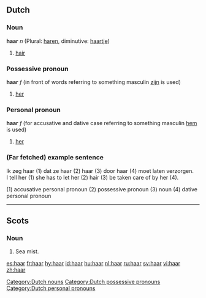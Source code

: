 ==Dutch==

===Noun===
'''haar''' ''n'' (Plural: [[haren]], diminutive: [[haartje]])

# [[hair]]

[[Category:Dutch nouns]]

===Possessive pronoun===
'''haar''' ''f'' (in front of words referring to something masculin [[zijn]] is used)

# [[her]]

[[Category:Dutch possessive pronouns]]

===Personal pronoun===
'''haar''' ''f'' (for accusative and dative case referring to something masculin [[hem]] is used)

# [[her]]

[[Category:Dutch personal pronouns]]

===(Far fetched) example sentence===

Ik zeg haar (1) dat ze haar (2) haar (3) door haar (4) moet laten verzorgen.<br />
I tell her (1) she has to let her (2) hair (3) be taken care of by her (4).

(1) accusative personal pronoun
(2) possessive pronoun
(3) noun
(4) dative personal pronoun

----

==Scots==

===Noun===
{{sco-noun|-}}

# Sea mist.

[[es:haar]]
[[fr:haar]]
[[hy:haar]]
[[id:haar]]
[[hu:haar]]
[[nl:haar]]
[[ru:haar]]
[[sv:haar]]
[[vi:haar]]
[[zh:haar]]